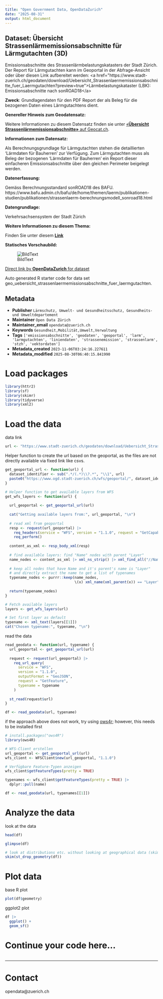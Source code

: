 ```yaml
---
title: "Open Government Data, OpenDataZurich"
date: "2025-08-31"
output: html_document
---
```


## Dataset: Übersicht Strassenlärmemissionsabschnitte für Lärmgutachten (3D)

Emissionsabschnitte des Strassenlärmbelastungskatasters der Stadt Zürich. Der Report für Lärmgutachten kann im Geoportal in der Abfrage-Ansicht oder über diesen Link aufbereitet werden: &lt;a href=&quot;https://www.stadt-zuerich.ch/geodaten/download/Uebersicht_Strassenlaermemissionsabschnitte_fuer_Laermgutachten?preview=true&quot;&gt;Lärmbelastungskataster (LBK): Emissionsabschnitte nach sonROAD18&lt;/a&gt;

**Zweck**: Grundlagendaten für den PDF Report der als Beleg für die bezogenen Daten eines Lärmgutachtens dient.

**Genereller Hinweis zum Geodatensatz:**


Weitere Informationen zu diesem Datensatz finden sie unter [«**Übersicht Strassenlärmemissionsabschnitte»** auf Geocat.ch](https://www.geocat.ch/geonetwork/srv/ger/catalog.search#/metadata/dd27a5aa-ad43-4f33-a092-4f7ab990ee52).				
			   

**Informationen zum Datensatz:**

Als Berechnungsgrundlage für Lärmgutachten stehen die detaillierten 'Lärmdaten für Bauherren' zur Verfügung. 
Zum Lärmgutachten muss als Beleg der bezogenen 'Lärmdaten für Bauherren' ein Report dieser einfacheren Emissionsabschnitte über den gleichen Perimeter beigelegt werden. 

**Datenerfassung:**

Gemäss Berechnungsstandard sonROAD18 des BAFU. https://www.bafu.admin.ch/bafu/de/home/themen/laerm/publikationen-studien/publikationen/strassenlaerm-berechnungsmodell_sonroad18.html

**Datengrundlage:**

Verkehrsachsensystem der Stadt Zürich

**Weitere Informationen zu diesem Thema:**

Finden Sie unter diesem [**Link**](https://www.bafu.admin.ch/bafu/de/home/themen/laerm/publikationen-studien/publikationen/strassenlaerm-berechnungsmodell_sonroad18.html)

**Statisches Vorschaubild:**

![BildText](https://www.gis.stadt-zuerich.ch/zueriplan_docs/geocat/dd27a5aa-ad43-4f33-a092-4f7ab990ee52.png)



[Direct link by **OpenDataZurich** for dataset](https://data.stadt-zuerich.ch/dataset/geo_uebersicht_strassenlaermemissionsabschnitte_fuer_laermgutachten)

Auto generated R starter code for data set geo_uebersicht_strassenlaermemissionsabschnitte_fuer_laermgutachten.

## Metadata

- **Publisher** `Lärmschutz, Umwelt- und Gesundheitsschutz, Gesundheits- und Umweltdepartement`
- **Maintainer** `Open Data Zürich`
- **Maintainer_email** `opendata@zuerich.ch`
- **Keywords** `Ge­sund­heit,Mobilität,Umwelt,Ver­walt­ung`
- **Tags** `['emissionsabschnitte', 'geodaten', 'geoportal', 'larm', 'larmgutachten', 'liniendaten', 'strassenemission', 'strassenlarm', 'stzh', 'vektordaten']`
- **Metadata_created** `2023-11-06T03:24:16.227611`
- **Metadata_modified** `2025-08-30T06:40:15.841990`


# Load packages

```r
library(httr2)
library(sf)
library(skimr)
library(tidyverse)
library(xml2)
```

# Load the data

data link
```r
url <- "https://www.stadt-zuerich.ch/geodaten/download/Uebersicht_Strassenlaermemissionsabschnitte_fuer_Laermgutachten?format=geojson_link"
```


Helper function to create the url based on the geoportal, as the files are not directly available via fixed link like csvs.
```r
get_geoportal_url <- function(url) {
  dataset_identifier <- sub(".*/(.*)\\?.*", "\\1", url)
  paste0("https://www.ogd.stadt-zuerich.ch/wfs/geoportal/", dataset_identifier)
}
```

```r
# Helper function to get available layers from WFS
get_wfs_layers <- function(url) {
  
  url_geoportal <- get_geoportal_url(url)
  
  cat("Getting available layers from:", url_geoportal, "\n")
  
  # read xml from geoportal
  resp <- request(url_geoportal) |> 
    req_headers(service = "WFS", version = "1.1.0", request = "GetCapabilities") |> 
    req_perform()
  
  content_as_xml <- resp_body_xml(resp)
  
  # find available layers: find "Name" nodes with parent "Layer"
  name_nodes <- content_as_xml |> xml_ns_strip() |> xml_find_all("//Name")
  
  # keep all nodes that have Name and it's parent's name is "Layer"
  # and directly extract the name to get a list of typenames
  typename_nodes <- purrr::keep(name_nodes,
                                \(x) xml_name(xml_parent(x)) == "Layer")
  
  return(typename_nodes)
}

# Fetch available layers
layers <- get_wfs_layers(url)

# Set first layer as default
typename <- xml_text(layers[[1]])
cat("Chosen typename:", typename, "\n")
```

read the data
```r
read_geodata <- function(url, typename) {
  url_geoportal <- get_geoportal_url(url)
  
  request <- request(url_geoportal) |>
    req_url_query(
      service = "WFS",
      version = "1.1.0",
      outputFormat = "GeoJSON",
      request = "GetFeature",
      typename = typename
    )
  
  st_read(request$url)
}

df <- read_geodata(url, typename)
```

if the approach above does not work, try using [ows4r](https://eblondel.github.io/ows4R/); however, this needs to be installed first
```r
# install.packages("ows4R")
library(ows4R)

# WFS-Client erstellen
url_geoportal <- get_geoportal_url(url)
wfs_client <- WFSClient$new(url_geoportal, "1.1.0")

# Verfügbare Feature-Typen anzeigen
wfs_client$getFeatureTypes(pretty = TRUE)

typenames <- wfs_client$getFeatureTypes(pretty = TRUE) |> 
  dplyr::pull(name)

df <- read_geodata(url, typenames[[1]])
```

# Analyze the data

look at the data
```r
head(df)
```

```r
glimpse(df)
```

```r
# look at distributions etc. without looking at geographical data (skim cannot deal with geometries)
skim(st_drop_geometry(df))
```

# Plot data

base R plot
```r
plot(df$geometry)
```

ggplot2 plot
```r
df |>
  ggplot() +
  geom_sf()
```

# Continue your code here...

```r

```

------------------------------------------------------------------------

# Contact

opendata@zuerich.ch
